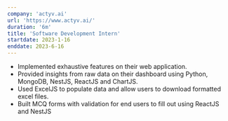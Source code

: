 ```yaml
---
company: 'actyv.ai'
url: 'https://www.actyv.ai/'
duration: '6m'
title: 'Software Development Intern'
startdate: 2023-1-16
enddate: 2023-6-16
---
```

- Implemented exhaustive features on their web application.
- Provided insights from raw data on their dashboard using Python, MongoDB, NestJS, ReactJS and ChartJS.
- Used ExcelJS to populate data and allow users to download formatted excel files.
- Built MCQ forms with validation for end users to fill out using ReactJS and NestJS
